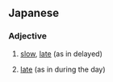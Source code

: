 ==Japanese==

===Adjective===
{{ja-adj|infl=i}}

# {{ja-def|遅い}} [[slow]], [[late]] (as in delayed)
# {{ja-def|晩い}} [[late]] (as in during the day)